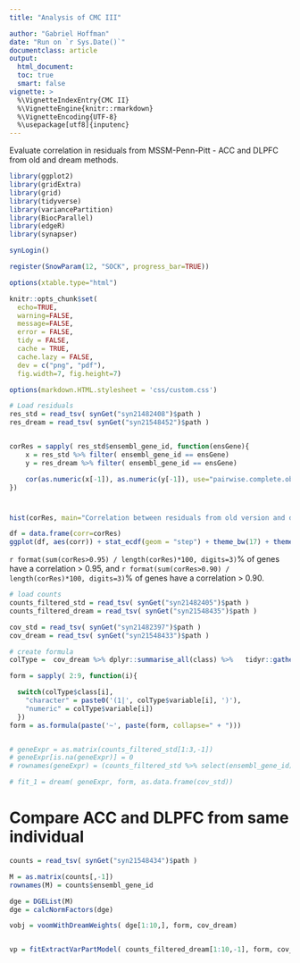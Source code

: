 ```yaml
---
title: "Analysis of CMC III"

author: "Gabriel Hoffman"
date: "Run on `r Sys.Date()`"
documentclass: article
output: 
  html_document:
  toc: true
  smart: false
vignette: >
  %\VignetteIndexEntry{CMC II}
  %\VignetteEngine{knitr::rmarkdown}
  %\VignetteEncoding{UTF-8}
  %\usepackage[utf8]{inputenc}
---
```


<!--- 

# run analysis
cd /sc/orga/projects/CommonMind/hoffman/cmc_analysis
ml openssl pandoc
R

rmarkdown::render("src/compare_residuals.Rmd", output_dir='./', intermediates_dir='./')

# results:
https://hoffmg01.u.hpc.mssm.edu/commonmind/hoffman/cmc_analysis/
--->

Evaluate correlation in residuals from MSSM-Penn-Pitt - ACC and DLPFC from old and dream methods.

```r
library(ggplot2)
library(gridExtra)
library(grid)
library(tidyverse)
library(variancePartition)
library(BiocParallel)
library(edgeR)
library(synapser)

synLogin()

register(SnowParam(12, "SOCK", progress_bar=TRUE))

options(xtable.type="html")

knitr::opts_chunk$set(
  echo=TRUE,
  warning=FALSE,
  message=FALSE,
  error = FALSE,
  tidy = FALSE,
  cache = TRUE,
  cache.lazy = FALSE,
  dev = c("png", "pdf"), 
  fig.width=7, fig.height=7)

options(markdown.HTML.stylesheet = 'css/custom.css')
```



```r
# Load residuals
res_std = read_tsv( synGet("syn21482408")$path )
res_dream = read_tsv( synGet("syn21548452")$path ) 


corRes = sapply( res_std$ensembl_gene_id, function(ensGene){
	x = res_std %>% filter( ensembl_gene_id == ensGene)
	y = res_dream %>% filter( ensembl_gene_id == ensGene)

	cor(as.numeric(x[-1]), as.numeric(y[-1]), use="pairwise.complete.obs")
})
```

# 
```r
hist(corRes, main="Correlation between residuals from old version and dream", xlab="Correlation")
```

```r
df = data.frame(corr=corRes)
ggplot(df, aes(corr)) + stat_ecdf(geom = "step") + theme_bw(17) + theme(aspect.ratio=1, plot.title = element_text(hjust = 0.5)) + geom_vline(xintercept=0.95, color="red", linetype="dashed") + geom_vline(xintercept=0.90, color="darkgreen", linetype="dashed") + ggtitle("Empirical CDF") + ylab("Fraction greater than X") + xlab("Correlation")
```

`r format(sum(corRes>0.95) / length(corRes)*100, digits=3)`% of genes have a correlation > 0.95, and `r format(sum(corRes>0.90) / length(corRes)*100, digits=3)`% of genes have a correlation > 0.90.


```r
# load counts
counts_filtered_std = read_tsv( synGet("syn21482405")$path )
counts_filtered_dream = read_tsv( synGet("syn21548435")$path )

cov_std = read_tsv( synGet("syn21482397")$path )
cov_dream = read_tsv( synGet("syn21548433")$path )

# create formula
colType =  cov_dream %>% dplyr::summarise_all(class) %>%   tidyr::gather(variable, class)

form = sapply( 2:9, function(i){

  switch(colType$class[i], 
    "character" = paste0('(1|', colType$variable[i], ')'),
    "numeric" = colType$variable[i])
  })
form = as.formula(paste('~', paste(form, collapse=" + ")))


# geneExpr = as.matrix(counts_filtered_std[1:3,-1])
# geneExpr[is.na(geneExpr)] = 0
# rownames(geneExpr) = (counts_filtered_std %>% select(ensembl_gene_id))[1:3]

# fit_1 = dream( geneExpr, form, as.data.frame(cov_std))

```

# Compare ACC and DLPFC from same individual
```r

counts = read_tsv( synGet("syn21548434")$path )

M = as.matrix(counts[,-1])
rownames(M) = counts$ensembl_gene_id

dge = DGEList(M)
dge = calcNormFactors(dge)

vobj = voomWithDreamWeights( dge[1:10,], form, cov_dream)


vp = fitExtractVarPartModel( counts_filtered_dream[1:10,-1], form, cov_dream)


```    




















